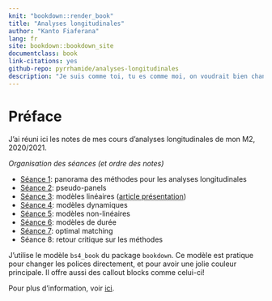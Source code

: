 ```yaml
---
knit: "bookdown::render_book"
title: "Analyses longitudinales"
author: "Kanto Fiaferana"
lang: fr
site: bookdown::bookdown_site
documentclass: book
link-citations: yes
github-repo: pyrrhamide/analyses-longitudinales
description: "Je suis comme toi, tu es comme moi, on voudrait bien changer parfois. Aller ailleurs, où le rêve devient roi. Oui je suis une fille comme toi!"
---
```


# Préface {-}

J'ai réuni ici les notes de mes cours d'analyses longitudinales de mon M2, 2020/2021. 

*Organisation des séances (et ordre des notes)*

- [Séance 1](#pano): panorama des méthodes pour les analyses longitudinales
- [Séance 2](#pseudo-panel): pseudo-panels
- [Séance 3](#mod-lin): modèles linéaires ([article présentation](#presentation))
- [Séance 4](#mod-dyn): modèles dynamiques
- [Séance 5](#mod-non-lin): modèles non-linéaires
- [Séance 6](#mod-duree): modèles de durée
- [Séance 7](#optimal-matching): optimal matching
- Séance 8: retour critique sur les méthodes

::: {.rmdnote}
J'utilise le modèle `bs4_book` du package `bookdown`. Ce modèle est pratique pour changer les polices directement, et pour avoir une jolie couleur principale. Il offre aussi des callout blocks comme celui-ci!

Pour plus d'information, voir [ici](https://bookdown.org/yihui/bookdown/html.html).
:::
